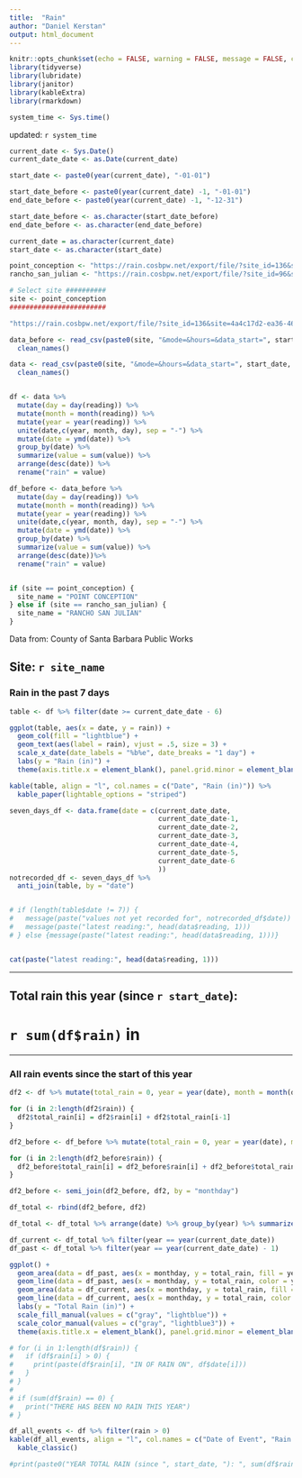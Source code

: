```yaml
---
title:  "Rain"
author: "Daniel Kerstan"
output: html_document
---
```


```r
knitr::opts_chunk$set(echo = FALSE, warning = FALSE, message = FALSE, comment = NA)
library(tidyverse)
library(lubridate)
library(janitor)
library(kableExtra)
library(rmarkdown)

```

```r
system_time <- Sys.time()
```
updated: `r system_time`

```r
current_date <- Sys.Date()
current_date_date <- as.Date(current_date)

start_date <- paste0(year(current_date), "-01-01")

start_date_before <- paste0(year(current_date) -1, "-01-01")
end_date_before <- paste0(year(current_date) -1, "-12-31")

start_date_before <- as.character(start_date_before)
end_date_before <- as.character(end_date_before)

current_date = as.character(current_date)
start_date <- as.character(start_date)

point_conception <- "https://rain.cosbpw.net/export/file/?site_id=136&site=4a4c17d2-ea36-46d0-8f13-04c7acbb60fa&device_id=3&device=ec7f5cf9-c831-4a63-8255-40a94b6f90af"
rancho_san_julian <- "https://rain.cosbpw.net/export/file/?site_id=96&site=18fb28b2-835d-486d-8fe6-78d4e0371665&device_id=2&device=567e110f-a09e-4ed3-9738-b46bfadef577"

# Select site ##########
site <- point_conception
########################

"https://rain.cosbpw.net/export/file/?site_id=136&site=4a4c17d2-ea36-46d0-8f13-04c7acbb60fa&device_id=3&device=ec7f5cf9-c831-4a63-8255-40a94b6f90af&mode=&hours=&data_start=2021-01-01%2000:00:00&data_end=2021-12-31%2000:00:00&tz=US%2FPacific&format_datetime=%25Y-%25m-%25d+%25H%3A%25i%3A%25S&mime=txt&delimiter=comma"

data_before <- read_csv(paste0(site, "&mode=&hours=&data_start=", start_date_before, "%2000:00:00&data_end=", end_date_before, "%2000:00:00&tz=US%2FPacific&format_datetime=%25Y-%25m-%25d+%25H%3A%25i%3A%25S&mime=txt&delimiter=comma")) %>% 
  clean_names()

data <- read_csv(paste0(site, "&mode=&hours=&data_start=", start_date, "%2020:49:03&data_end=", current_date, "%2020:49:03&tz=US%2FPacific&format_datetime=%25Y-%25m-%25d+%25H%3A%25i%3A%25S&mime=txt&delimiter=comma")) %>% 
  clean_names()


df <- data %>%
  mutate(day = day(reading)) %>% 
  mutate(month = month(reading)) %>% 
  mutate(year = year(reading)) %>% 
  unite(date,c(year, month, day), sep = "-") %>% 
  mutate(date = ymd(date)) %>% 
  group_by(date) %>% 
  summarize(value = sum(value)) %>% 
  arrange(desc(date)) %>% 
  rename("rain" = value)

df_before <- data_before %>% 
  mutate(day = day(reading)) %>% 
  mutate(month = month(reading)) %>% 
  mutate(year = year(reading)) %>% 
  unite(date,c(year, month, day), sep = "-") %>% 
  mutate(date = ymd(date)) %>% 
  group_by(date) %>% 
  summarize(value = sum(value)) %>% 
  arrange(desc(date))%>% 
  rename("rain" = value)


if (site == point_conception) {
  site_name = "POINT CONCEPTION"
} else if (site == rancho_san_julian) {
  site_name = "RANCHO SAN JULIAN"
}
```
Data from: County of Santa Barbara Public Works  

## Site: `r site_name`
### Rain in the past 7 days

```r
table <- df %>% filter(date >= current_date_date - 6)

ggplot(table, aes(x = date, y = rain)) +
  geom_col(fill = "lightblue") +
  geom_text(aes(label = rain), vjust = .5, size = 3) +
  scale_x_date(date_labels = "%b%e", date_breaks = "1 day") +
  labs(y = "Rain (in)") +
  theme(axis.title.x = element_blank(), panel.grid.minor = element_blank(), panel.grid.major = element_line(color = "gray", size = .1), panel.background = element_blank(), axis.ticks = element_blank())
```


```r
kable(table, align = "l", col.names = c("Date", "Rain (in)")) %>% 
  kable_paper(lightable_options = "striped")
```

```r
seven_days_df <- data.frame(date = c(current_date_date,
                                     current_date_date-1,
                                     current_date_date-2,
                                     current_date_date-3,
                                     current_date_date-4,
                                     current_date_date-5,
                                     current_date_date-6
                                     ))
notrecorded_df <- seven_days_df %>% 
  anti_join(table, by = "date")


# if (length(table$date != 7)) {
#   message(paste("values not yet recorded for", notrecorded_df$date))
#   message(paste("latest reading:", head(data$reading, 1)))
# } else {message(paste("latest reading:", head(data$reading, 1)))}


cat(paste("latest reading:", head(data$reading, 1)))
```


---

## **Total rain this year (since `r start_date`):**  
# `r sum(df$rain)` in

---

### All rain events since the start of this year


```r
df2 <- df %>% mutate(total_rain = 0, year = year(date), month = month(date), day = day(date)) %>% unite(col = monthday, c("month", "day"), sep = "-", remove = FALSE) %>% arrange(date)

for (i in 2:length(df2$rain)) {
  df2$total_rain[i] = df2$rain[i] + df2$total_rain[i-1]
}

df2_before <- df_before %>% mutate(total_rain = 0, year = year(date), month = month(date), day = day(date)) %>% unite(col = monthday, c("month", "day"), sep = "-", remove = FALSE) %>% arrange(date)

for (i in 2:length(df2_before$rain)) {
  df2_before$total_rain[i] = df2_before$rain[i] + df2_before$total_rain[i-1]
}

df2_before <- semi_join(df2_before, df2, by = "monthday")

df_total <- rbind(df2_before, df2)

df_total <- df_total %>% arrange(date) %>% group_by(year) %>% summarize(monthday, total_rain) %>% mutate(monthday = as.Date(monthday, "%m-%d")) %>% mutate(year = as.character(year))

df_current <- df_total %>% filter(year == year(current_date_date))
df_past <- df_total %>% filter(year == year(current_date_date) - 1)

ggplot() +
  geom_area(data = df_past, aes(x = monthday, y = total_rain, fill = year), alpha = 0.4) +
  geom_line(data = df_past, aes(x = monthday, y = total_rain, color = year), alpha = 0.5, show.legend = FALSE) +
  geom_area(data = df_current, aes(x = monthday, y = total_rain, fill = year), alpha = 0.7) +
  geom_line(data = df_current, aes(x = monthday, y = total_rain, color = year), show.legend = FALSE) +
  labs(y = "Total Rain (in)") +
  scale_fill_manual(values = c("gray", "lightblue")) +
  scale_color_manual(values = c("gray", "lightblue3")) + 
  theme(axis.title.x = element_blank(), panel.grid.minor = element_blank(), panel.grid.major = element_line(color = "gray", size = .1), panel.background = element_blank(), axis.ticks = element_blank())
```

```r
# for (i in 1:length(df$rain)) {
#   if (df$rain[i] > 0) {
#     print(paste(df$rain[i], "IN OF RAIN ON", df$date[i]))
#   }
# }
# 
# if (sum(df$rain) == 0) {
#   print("THERE HAS BEEN NO RAIN THIS YEAR")
# }

df_all_events <- df %>% filter(rain > 0)
kable(df_all_events, align = "l", col.names = c("Date of Event", "Rain (in)")) %>% 
  kable_classic()
```

```r
#print(paste0("YEAR TOTAL RAIN (since ", start_date, "): ", sum(df$rain), " in"))
```


